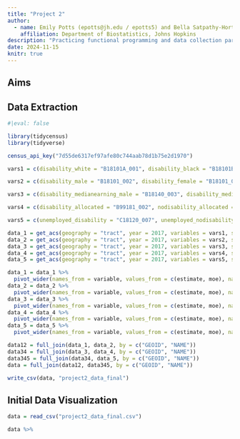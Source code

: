 ```yaml
---
title: "Project 2"
author: 
  - name: Emily Potts (epotts@jh.edu / epotts5) and Bella Satpathy-Horton (ghorton2@jh.edu / ghorton2)
    affiliation: Department of Biostatistics, Johns Hopkins
description: "Practicing functional programming and data collection paradigms"
date: 2024-11-15
knitr: true
---
```


## Aims 

## Data Extraction

```r
#|eval: false

library(tidycensus)
library(tidyverse)

census_api_key("7d55de6317ef97afe80c744aab78d1b75e2d1970")

vars1 = c(disability_white = "B18101A_001", disability_black = "B18101B_001", disability_americanindian = "B18101C_001", disability_asian = "B18101D_001", disability_hawaiian = "B18101E_001", disability_otherrace = "B18101F_001", disability_multiracial = "B18101G_001")

vars2 = c(disability_male = "B18101_002", disability_female = "B18101_021", disability_19 = "B18135_003", disability_19_64 = "B18135_014", disability_65plus = "B18135_025")

vars3 = c(disability_medianearning_male = "B18140_003", disability_medianearning_female = "B18140_004", poverty_level_disability = "B23024_003", poverty_level_nodisability = "B23024_010", nodisability_medianearning_male = "B18140_006", nodisability_medianearning_female = "B18140_007")

vars4 = c(disability_allocated = "B99181_002", nodisability_allocated = "B99181_003", employed_disbility = "C18120_004", employed_nodisability = "C18120_005")

vars5 = c(unemployed_disability = "C18120_007", unemployed_nodisability = "C18120_008", notworking_disability = "C18120_010", notworking_nodisability = "C18120_011", total = "B00001_001")

data_1 = get_acs(geography = "tract", year = 2017, variables = vars1, state = "Pennsylvania")
data_2 = get_acs(geography = "tract", year = 2017, variables = vars2, state = "Pennsylvania")
data_3 = get_acs(geography = "tract", year = 2017, variables = vars3, state = "Pennsylvania")
data_4 = get_acs(geography = "tract", year = 2017, variables = vars4, state = "Pennsylvania")
data_5 = get_acs(geography = "tract", year = 2017, variables = vars5, state = "Pennsylvania")

data_1 = data_1 %>% 
  pivot_wider(names_from = variable, values_from = c(estimate, moe), names_sep = ".")
data_2 = data_2 %>% 
  pivot_wider(names_from = variable, values_from = c(estimate, moe), names_sep = ".")
data_3 = data_3 %>% 
  pivot_wider(names_from = variable, values_from = c(estimate, moe), names_sep = ".")
data_4 = data_4 %>% 
  pivot_wider(names_from = variable, values_from = c(estimate, moe), names_sep = ".")
data_5 = data_5 %>% 
  pivot_wider(names_from = variable, values_from = c(estimate, moe), names_sep = ".")

data12 = full_join(data_1, data_2, by = c("GEOID", "NAME"))
data34 = full_join(data_3, data_4, by = c("GEOID", "NAME"))
data345 = full_join(data34, data_5, by = c("GEOID", "NAME"))
data = full_join(data12, data345, by = c("GEOID", "NAME"))

write_csv(data, "project2_data_final")
```

## Initial Data Visualization

```r
data = read_csv("project2_data_final.csv")

data %>% 
  
```

